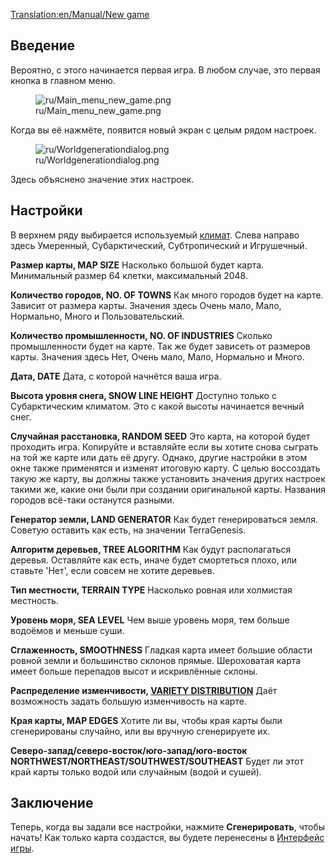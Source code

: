 [[Translation:en/Manual/New game]]
{{ru/Необходимо сделать|сменить картинки, поправить ссылки после перевода соответствующих страниц}}

== Введение ==
Вероятно, с этого начинается первая игра. В любом случае, это первая кнопка в главном меню.

[[File:ru/Main menu new game.png]]

Когда вы её нажмёте, появится новый экран с целым рядом настроек.

[[File:ru/Worldgenerationdialog.png]]

Здесь объяснено значение этих настроек.

== Настройки ==

В верхнем ряду выбирается используемый [[ru/Manual/Климат|климат]]. Слева направо здесь Умеренный, Субарктический, Субтропический и Игрушечный.

'''Размер карты, MAP SIZE'''
Насколько большой будет карта. Минимальный размер 64 клетки, максимальный 2048.

'''Количество городов, NO. OF TOWNS'''
Как много городов будет на карте. Зависит от размера карты. Значения здесь Очень мало, Мало, Нормально, Много и Пользовательский.

'''Количество промышленности, NO. OF INDUSTRIES'''
Сколько промышленности будет на карте. Так же будет зависеть от размеров карты. Значения здесь Нет, Очень мало, Мало, Нормально и Много.

'''Дата, DATE'''
Дата, с которой начнётся ваша игра.

'''Высота уровня снега, SNOW LINE HEIGHT'''
Доступно только с Субарктическим климатом. Это с какой высоты начинается вечный снег.

'''Случайная расстановка, RANDOM SEED'''
Это карта, на которой будет проходить игра. Копируйте и вставляйте если вы хотите снова сыграть на той же карте или дать её другу. Однако, другие настройки в этом окне также применятся и изменят итоговую карту. С целью воссоздать такую же карту, вы должны также установить значения других настроек такими же, какие они были при создании оригинальной карты. Названия городов всё-таки останутся разными.

'''Генератор земли, LAND GENERATOR'''
Как будет генерироваться земля. Советую оставить как есть, на значении TerraGenesis.

'''Алгоритм деревьев, TREE ALGORITHM'''
Как будут располагаться деревья. Оставляйте как есть, иначе будет смортеться плохо, или ставьте 'Нет', если совсем не хотите деревьев.

'''Тип местности, TERRAIN TYPE'''
Насколько ровная или холмистая местность.

'''Уровень моря, SEA LEVEL'''
Чем выше уровень моря, тем больше водоёмов и меньше суши.

'''Сглаженность, SMOOTHNESS'''
Гладкая карта имеет большие области ровной земли и большинство склонов прямые. Шероховатая карта имеет больше перепадов высот и искривлённые склоны.

'''Распределение изменчивости, [[en/Manual/Variety distribution|VARIETY DISTRIBUTION]]'''
Даёт возможность задать большую изменчивость на карте.

'''Края карты, MAP EDGES'''
Хотите ли вы, чтобы края карты были сгенерированы случайно, или вы вручную сгенерируете их.

'''Северо-запад/северо-восток/юго-запад/юго-восток NORTHWEST/NORTHEAST/SOUTHWEST/SOUTHEAST'''
Будет ли этот край карты только водой или случайным (водой и сушей).

== Заключение ==
Теперь, когда вы задали все настройки, нажмите '''Сгенерировать''', чтобы начать! Как только карта создастся, вы будете перенесены в [[ru/Manual/Интерфейс игры|Интерфейс игры]].